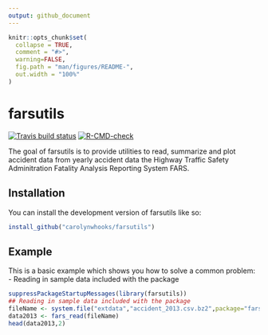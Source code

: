 ```yaml
---
output: github_document
---
```


<!-- README.md is generated from README.Rmd. Please edit that file -->

```r
knitr::opts_chunk$set(
  collapse = TRUE,
  comment = "#>",
  warning=FALSE,
  fig.path = "man/figures/README-",
  out.width = "100%"
)
```

# farsutils

<!-- badges: start -->
[![Travis build status](https://travis-ci.com/carolynwhooks/farsutils.svg?branch=main)](https://travis-ci.com/carolynwhooks/farsutils)
[![R-CMD-check](https://github.com/carolynwhooks/farsutils/workflows/R-CMD-check/badge.svg)](https://github.com/carolynwhooks/farsutils/actions)
<!-- badges: end -->

The goal of farsutils is to provide utilities to read, summarize and plot accident data from yearly accident data the Highway Traffic Safety Adminitration Fatality Analysis Reporting System FARS.


## Installation

You can install the development version of farsutils like so:

``` r
install_github("carolynwhooks/farsutils")
```

## Example

This is a basic example which shows you how to solve a common problem:
- Reading in sample data included with the package
```r
suppressPackageStartupMessages(library(farsutils))
## Reading in sample data included with the package
fileName <- system.file("extdata","accident_2013.csv.bz2",package="farsutils")
data2013 <- fars_read(fileName)
head(data2013,2)
```

